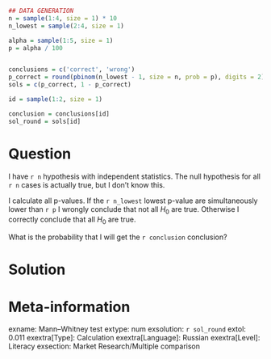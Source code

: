 ```r
## DATA GENERATION
n = sample(1:4, size = 1) * 10
n_lowest = sample(2:4, size = 1)

alpha = sample(1:5, size = 1)
p = alpha / 100 


conclusions = c('correct', 'wrong')
p_correct = round(pbinom(n_lowest - 1, size = n, prob = p), digits = 2)
sols = c(p_correct, 1 - p_correct)

id = sample(1:2, size = 1)

conclusion = conclusions[id]
sol_round = sols[id]
```

Question
========
I have `r n` hypothesis with independent statistics. The null hypothesis for all `r n`
cases is actually true, but I don’t know this.

I calculate all p-values. 
If the `r n_lowest` lowest p-value are simultaneously lower than `r p` I wrongly conclude that not all $H_0$ are true. Otherwise I correctly conclude that all $H_0$ are true.

What is the probability that I will get the `r conclusion` conclusion?

Solution
========


Meta-information
================
exname: Mann–Whitney test
extype: num
exsolution: `r sol_round`
extol: 0.011
exextra[Type]: Calculation
exextra[Language]: Russian
exextra[Level]: Literacy
exsection: Market Research/Multiple comparison
